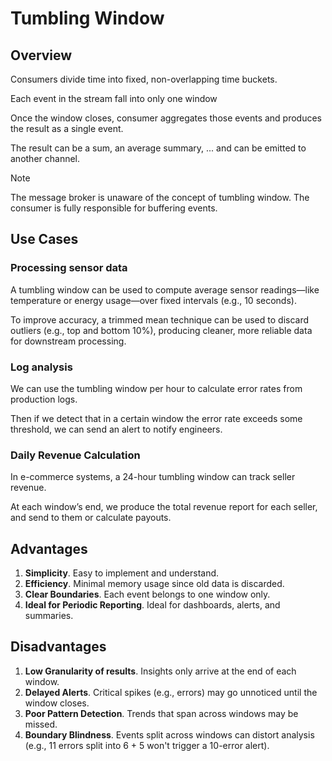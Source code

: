 # Tumbling Window

## Overview

Consumers divide time into fixed, non-overlapping time buckets. 

Each event in the stream fall into only one window

Once the window closes, consumer aggregates those events and produces the result as a single event.

The result can be a sum, an average summary, ... and can be emitted to another channel.

> [!NOTE]
> The message broker is unaware of the concept of tumbling window. The consumer is fully responsible for buffering events.

## Use Cases

### Processing sensor data

A tumbling window can be used to compute average sensor readings—like temperature or energy usage—over fixed intervals (e.g., 10 seconds).

To improve accuracy, a trimmed mean technique can be used to discard outliers (e.g., top and bottom 10%), producing cleaner, more reliable data for downstream processing.


### Log analysis

We can use the tumbling window per hour to calculate error rates from production logs.

Then if we detect that in a certain window the error rate exceeds some threshold, we can send an alert to notify engineers.


### Daily Revenue Calculation

In e-commerce systems, a 24-hour tumbling window can track seller revenue.

At each window’s end, we produce the total revenue report for each seller, and send to them or calculate payouts.


## Advantages

1. **Simplicity**. Easy to implement and understand.
2. **Efficiency**. Minimal memory usage since old data is discarded.
3. **Clear Boundaries**. Each event belongs to one window only.
4. **Ideal for Periodic Reporting**. Ideal for dashboards, alerts, and summaries.


## Disadvantages

1. **Low Granularity of results**. Insights only arrive at the end of each window.
2. **Delayed Alerts**. Critical spikes (e.g., errors) may go unnoticed until the window closes.
3. **Poor Pattern Detection**. Trends that span across windows may be missed.
4. **Boundary Blindness**. Events split across windows can distort analysis (e.g., 11 errors split into 6 + 5 won't trigger a 10-error alert).
